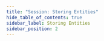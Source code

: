 ```yaml
---
title: "Session: Storing Entities"
hide_table_of_contents: true
sidebar_label: Storing Entities
sidebar_position: 2
---
```





<LanguageSwitcher supportedLanguages={supportedLanguages} />

<LanguageContent language="csharp">
   <StoringEntitiesCsharp />
</LanguageContent>

<LanguageContent language="java">
   <StoringEntitiesJava />
</LanguageContent>

<LanguageContent language="nodejs">
   <StoringEntitiesNodejs />
</LanguageContent>


<!---
### Session
- [What is a Session and How Does it Work](../../client-api/session/what-is-a-session-and-how-does-it-work)
- [Opening a Session](../../client-api/session/opening-a-session)
- [Loading Entities](../../client-api/session/loading-entities)
- [Saving Changes](../../client-api/session/saving-changes)

### Querying
- [Query Overview](../../client-api/session/querying/how-to-query)
- [Basics](../../indexes/querying/query-index)

### Document Store
- [What is a Document Store](../../client-api/what-is-a-document-store)


-->